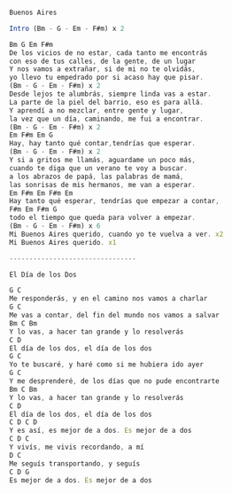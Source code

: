 


```js {1-3,4}

Buenos Aires

Intro (Bm - G - Em - F#m) x 2

Bm G Em F#m
De los vicios de no estar, cada tanto me encontrás
con eso de tus calles, de la gente, de un lugar
Y nos vamos a extrañar, si de mi no te olvidás,
yo llevo tu empedrado por si acaso hay que pisar.
(Bm - G - Em - F#m) x 2
Desde lejos te alumbrás, siempre linda vas a estar.
La parte de la piel del barrio, eso es para allá.
Y aprendí a no mezclar, entre gente y lugar,
la vez que un día, caminando, me fui a encontrar.
(Bm - G - Em - F#m) x 2
Em F#m Em G
Hay, hay tanto qué contar,tendrías que esperar.
(Bm - G - Em - F#m) x 2
Y si a gritos me llamás, aguardame un poco más,
cuando te diga que un verano te voy a buscar.
a los abrazos de papá, las palabras de mamá,
las sonrisas de mis hermanos, me van a esperar.
Em F#m Em F#m Em
Hay tanto qué esperar, tendrías que empezar a contar,
F#m Em F#m G
todo el tiempo que queda para volver a empezar.
(Bm - G - Em - F#m) x 6
Mi Buenos Aires querido, cuando yo te vuelva a ver. x2
Mi Buenos Aires querido. x1

--------------------------------

El Día de los Dos

G C
Me responderás, y en el camino nos vamos a charlar
G C
Me vas a contar, del fin del mundo nos vamos a salvar
Bm C Bm
Y lo vas, a hacer tan grande y lo resolverás
C D
El día de los dos, el día de los dos
G C
Yo te buscaré, y haré como si me hubiera ido ayer
G C
Y me desprenderé, de los días que no pude encontrarte
Bm C Bm
Y lo vas, a hacer tan grande y lo resolverás
C D
El día de los dos, el día de los dos
C D C D
Y es así, es mejor de a dos. Es mejor de a dos
C D C
Y vivís, me vivis recordando, a mí
D C
Me seguís transportando, y seguís
C D G
Es mejor de a dos. Es mejor de a dos


```




